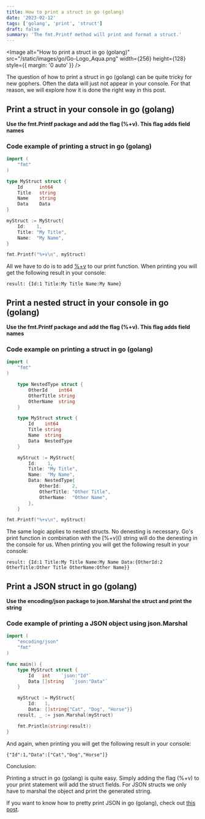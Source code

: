```yaml
---
title: How to print a struct in go (golang)
date: '2023-02-12'
tags: ['golang', 'print', 'struct']
draft: false
summary: 'The fmt.Printf method will print and format a struct.'
---
```


<Image
  alt="How to print a struct in go (golang)"
  src="/static/images/go/Go-Logo_Aqua.png"
  width={256}
  height={128}
  style={{ margin: '0 auto' }}
/>

The question of how to print a struct in go (golang) can be quite tricky for new gophers.
Often the data will just not appear in your console. For that reason, we will explore how it is done the right way in this post.

## Print a struct in your console in go (golang)

**Use the fmt.Printf package and add the flag (%+v). This flag adds field names**

### Code example of printing a struct in go (golang)

```go
import (
	"fmt"
)

type MyStruct struct {
    Id      int64
    Title   string
    Name    string
    Data    Data
}

myStruct := MyStruct{
	Id:    1,
	Title: "My Title",
	Name:  "My Name",
}

fmt.Printf("%+v\n", myStruct)
```

All we have to do is to add [%+v]() to our print function.
When printing you will get the following result in your console:

`result: {Id:1 Title:My Title Name:My Name}`

## Print a nested struct in your console in go (golang)

**Use the fmt.Printf package and add the flag (%+v). This flag adds field names**

### Code example on printing a struct in go (golang)

```go
import (
	"fmt"
)

	type NestedType struct {
		OtherId    int64
		OtherTitle string
		OtherName  string
	}

	type MyStruct struct {
		Id    int64
		Title string
		Name  string
		Data  NestedType
	}

	myStruct := MyStruct{
		Id:    1,
		Title: "My Title",
		Name:  "My Name",
		Data: NestedType{
			OtherId:    2,
			OtherTitle: "Other Title",
			OtherName:  "Other Name",
		},
	}

fmt.Printf("%+v\n", myStruct)
```

The same logic applies to nested structs. No denesting is necessary. Go's print function in combination with
the [%+v\]() string will do the denesting in the console for us.
When printing you will get the following result in your console:

`result: {Id:1 Title:My Title Name:My Name Data:{OtherId:2 OtherTitle:Other Title OtherName:Other Name}}`

## Print a JSON struct in go (golang)

**Use the encoding/json package to json.Marshal the struct and print the string**

### Code example of printing a JSON object using json.Marshal

```go
import (
	"encoding/json"
	"fmt"
)

func main() {
	type MyStruct struct {
		Id   int	`json:"Id"`
		Data []string	`json:"Data"`
	}

	myStruct := MyStruct{
		Id:   1,
		Data: []string{"Cat", "Dog", "Horse"}}
	result, _ := json.Marshal(myStruct)

	fmt.Println(string(result))
}
```

And again, when printing you will get the following result in your console:

`{"Id":1,"Data":["Cat","Dog","Horse"]}`

Conclusion:

Printing a struct in go (golang) is quite easy. Simply adding the flag (%+v) to your print statement will add the struct fields.
For JSON structs we only have to marshal the object and print the generated string.

If you want to know how to pretty print JSON in go (golang), check out [this post](https://www.go-code.dev/blog/go/print/how-to-print-a-struct-in-go).
